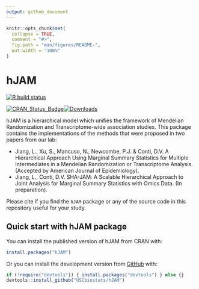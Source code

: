 ```yaml
---
output: github_document
---
```


<!-- README.md is generated from README.Rmd. Please edit that file -->

```r
knitr::opts_chunk$set(
  collapse = TRUE,
  comment = "#>",
  fig.path = "man/figures/README-",
  out.width = "100%"
)
```
# hJAM

<!-- badges: start -->
[![R build status](https://github.com/lailylajiang/hJAM/workflows/R-CMD-check/badge.svg)](https://github.com/lailylajiang/hJAM)
<!-- badges: end -->

<!-- CRAN badges: start -->
[![CRAN_Status_Badge](http://www.r-pkg.org/badges/version/hJAM)](https://CRAN.R-project.org/package=hJAM)[![Downloads](http://cranlogs.r-pkg.org/badges/grand-total/hJAM)](https://CRAN.R-project.org/package=hJAM)
<!-- CRAN badges: end -->

hJAM is a hierarchical model which unifies the framework of Mendelian Randomization and Transcriptome-wide association studies. This package contains the implementations of the methods that were proposed in two papers from our lab:

* Jiang, L., Xu, S., Mancuso, N., Newcombe, P.J. & Conti, D.V. A Hierarchical Approach Using Marginal Summary Statistics for Multiple Intermediates in a Mendelian Randomization or Transcriptome Analysis. (Accepted by American Journal of Epidemiology).
* Jiang, L., Conti, D.V. SHA-JAM: A Scalable Hierarchical Approach to Joint Analysis for Marginal Summary Statistics with Omics Data. (In preparation).

Please cite if you find the `hJAM` package or any of the source code in this repository useful for your study.

## Quick start with hJAM package

You can install the published version of hJAM from CRAN with:

``` r
install.packages("hJAM")
```

Or you can install the development version from [GitHub](https://github.com/USCbiostats/hJAM) with:

``` r
if (!require("devtools")) { install.packages("devtools") } else {}
devtools::install_github("USCbiostats/hJAM")
```




